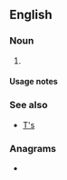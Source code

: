{{also|ts|Ts|TS|ts.|T's|ṯs}}
==English==

===Noun===
{{head|en|noun plural form}}

# {{plural of|t|lang=en}}

====Usage notes====
{{U:en:plurals of letters}}

===See also===
* [[T's]]

===Anagrams===
* {{anagrams|en|-st|S&T|S.T.|ST|St|St.|s**t|s.t.|st}}